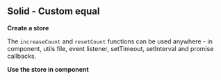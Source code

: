 



<Meta title="Solid/Custom equal" parameters={defaultDocParams()} />

<Installation packages="solid-gstatem" />

## Solid - Custom equal

**Create a store**

The `increaseCount` and `resetCount` functions can be used anywhere - in component, utils file, event listener, setTimeout, setInterval and promise callbacks.

<CodeView
	componentName="SolidStoreCustomEqual"
	jsContent={StoreJsContent}
	tsContent={StoreTsContent}
/>

**Use the store in component**

<CodeView
	componentName="SolidCustomEqual"
	jsContent={ComponentJsContent}
	tsContent={ComponentTsContent}
/>
